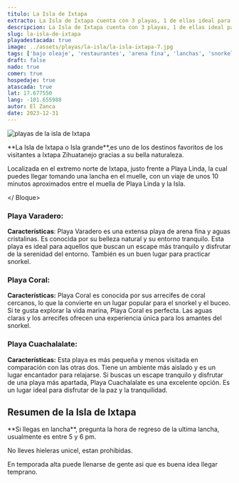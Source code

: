 ```yaml
---
titulo: La Isla de Ixtapa
extracto: La Isla de Ixtapa cuenta con 3 playas, 1 de ellas ideal para hacer snorkel y las otras dos para nadar ya que son de bajo oleaje y todo el año tienen temperaturas agradables
descripcion: La Isla de Ixtapa cuenta con 3 playas, 1 de ellas ideal para hacer snorkel y las otras dos para nadar ya que son de bajo oleaje y todo el año tienen temperaturas agradables
slug: la-isla-de-ixtapa
playadestacada: true
image: ../assets/playas/la-isla/la-isla-ixtapa-7.jpg
tags: ['bajo oleaje', 'restaurantes', 'arena fina', 'lanchas', 'snorkel']
draft: false
nado: true
comer: true
hospedaje: true
atascada: true
lat: 17.677550
lang: -101.655988
autor: El Zanca
date: 2023-12-31
---
```



<Bloque clase="intro-playa">


![playas de la isla de Ixtapa](/la-isla-ico.svg)


<div>
**La Isla de Ixtapa o Isla grande**,es uno de los destinos favoritos de los visitantes a Ixtapa Zihuatanejo gracias a su bella naturaleza.

Localizada en el extremo norte de Ixtapa, justo frente a Playa Linda, la cual puedes llegar tomando una lancha en el muelle, con un viaje de unos 10 minutos aproximados entre el muella de Playa Linda y la Isla.
</div>

</ Bloque>

<Bloque clase='grid contenido zigzag'> 
<RecuadroZig  media="../assets/playas/la-isla/la-isla-de-ixtapa-1.jpg" titulo="Playas tranquilas" descripcion="<b>Es una de las mejores opciones de Ixtapa Zihuatanejo </b>para las personas que buscan una playa de bajo oleaje y facil para relajarse o nadar, con tres playas en la isla, dos de ella optimas para la recración de toda la familia y la otra una gran opción para practicar snorkel" iconoUrl = "/icono-nadar.svg"> </RecuadroZig>
<RecuadroZig  media="../assets/playas/la-isla/la-isla-de-ixtapa-6.jpg" titulo="Playa fotogenica" descripcion="No importa cual de las 3 playas elijas para tomarte fotos, las 3 son playas hermosas con aguas claras y rodeadas de vegetación y pequeños cerros que enmarcan <b>las playas como unas de las playas mas lindas de Ixtapa Zihuatanejo</b>" iconoUrl = "/icono-video.svg"> </RecuadroZig>

</Bloque>
<Bloque clase="grid contenido">
<Youtube url="https://www.youtube.com/embed/r_UFTqUoOVM?si=wQYS5AmN9obpA_O9" />
</Bloque>


<Bloque clase='grid pantalla-izq fondo-50'> 
<Resalte encabezado="3 Playas, 1 Isla" media='../assets/playas/la-isla/la-isla-de-ixtapa-3.jpg'>

<h3>Playa Varadero:</h3>

<b>Características</b>: Playa Varadero es una extensa playa de arena fina y aguas cristalinas. Es conocida por su belleza natural y su entorno tranquilo.
Esta playa es ideal para aquellos que buscan un escape más tranquilo y disfrutar de la serenidad del entorno. También es un buen lugar para practicar snorkel.

<h3>Playa Coral:</h3>

<b>Características:</b> Playa Coral es conocida por sus arrecifes de coral cercanos, lo que la convierte en un lugar popular para el snorkel y el buceo. Si te gusta explorar la vida marina, Playa Coral es perfecta. Las aguas claras y los arrecifes ofrecen una experiencia única para los amantes del snorkel.

<h3>Playa Cuachalalate:</h3>

<b>Características:</b> Esta playa es más pequeña y menos visitada en comparación con las otras dos. Tiene un ambiente más aislado y es un lugar encantador para relajarse.
Si buscas un escape tranquilo y disfrutar de una playa más apartada, Playa Cuachalalate es una excelente opción. Es un lugar ideal para disfrutar de la paz y la tranquilidad.
</Resalte>
</Bloque>


<Bloque clase="grid pantalla fondo-fondo">
<Bloque clase="grid contenido">
<Bloque clase="cartasiconos">

<h2>Resumen de la Isla de Ixtapa</h2>

<Cartaiconos icono="/icono-nadar.svg" encabezado="ideal para nadar" />
<Cartaiconos icono="/icono-camara.svg" encabezado="Playa fotogenica" />
<Cartaiconos icono="/icono-relax.svg" encabezado="Relajate y come" />
<Cartaiconos icono="/icono-corazon-fav.svg" encabezado="3 Playas, 1 Isla" />

</Bloque>
</Bloque>
</Bloque>

<Bloque clase="grid pantalla">
<Mapa lat="17.677550" lang="-101.655988" encabezadotip="Tip:" >
**Si llegas en lancha**, pregunta la hora de regreso de la ultima lancha, usualmente es entre 5 y 6 pm.

No lleves hieleras unicel, estan prohibidas.

En temporada alta puede llenarse de gente asi que es buena idea llegar temprano.
</Mapa> 
</Bloque>